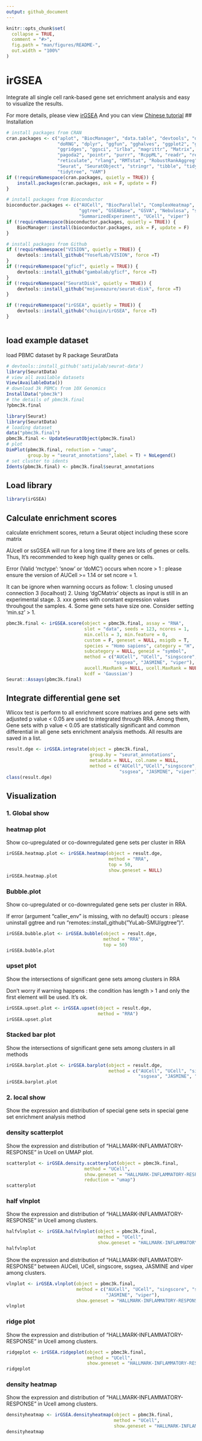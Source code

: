 ```yaml
---
output: github_document
---
```


<!-- README.md is generated from README.Rmd. Please edit that file -->

```r
knitr::opts_chunk$set(
  collapse = TRUE,
  comment = "#>",
  fig.path = "man/figures/README-",
  out.width = "100%"
)
```

# irGSEA

<!-- badges: start -->

<!-- badges: end -->

Integrate all single cell rank-based gene set enrichment analysis and
easy to visualize the results.

For more details, please view [irGSEA](https://chuiqin.github.io/irGSEA/)
And you can view [Chinese tutorial](https://www.jianshu.com/p/463dd6e2986f)
## Installation

```r

# install packages from CRAN
cran.packages <- c("aplot", "BiocManager", "data.table", "devtools", "doParallel", 
                   "doRNG", "dplyr", "ggfun", "gghalves", "ggplot2", "ggplotify", 
                   "ggridges", "ggsci", "irlba", "magrittr", "Matrix", "msigdbr", 
                   "pagoda2", "pointr", "purrr", "RcppML", "readr", "reshape2", 
                   "reticulate", "rlang", "RMTstat", "RobustRankAggreg", "roxygen2", 
                   "Seurat", "SeuratObject", "stringr", "tibble", "tidyr", "tidyselect", 
                   "tidytree", "VAM")
if (!requireNamespace(cran.packages, quietly = TRUE)) { 
    install.packages(cran.packages, ask = F, update = F)
}

# install packages from Bioconductor
bioconductor.packages <- c("AUCell", "BiocParallel", "ComplexHeatmap", "decoupleR", "fgsea",
                           "ggtree", "GSEABase", "GSVA", "Nebulosa", "scde", "singscore",
                           "SummarizedExperiment", "UCell", "viper")
if (!requireNamespace(bioconductor.packages, quietly = TRUE)) { 
    BiocManager::install(bioconductor.packages, ask = F, update = F)
}

# install packages from Github
if (!requireNamespace("VISION", quietly = TRUE)) { 
    devtools::install_github("YosefLab/VISION", force =T)
}
if (!requireNamespace("gficf", quietly = TRUE)) { 
    devtools::install_github("gambalab/gficf", force =T)
}
if (!requireNamespace("SeuratDisk", quietly = TRUE)) { 
    devtools::install_github("mojaveazure/seurat-disk", force =T)
}

if (!requireNamespace("irGSEA", quietly = TRUE)) { 
    devtools::install_github("chuiqin/irGSEA", force =T)
}



```

## load example dataset

load PBMC dataset by R package SeuratData

``` r
# devtools::install_github('satijalab/seurat-data')
library(SeuratData)
# view all available datasets
View(AvailableData())
# download 3k PBMCs from 10X Genomics
InstallData("pbmc3k")
# the details of pbmc3k.final
?pbmc3k.final
```

```r
library(Seurat)
library(SeuratData)
# loading dataset
data("pbmc3k.final")
pbmc3k.final <- UpdateSeuratObject(pbmc3k.final)
# plot
DimPlot(pbmc3k.final, reduction = "umap",
        group.by = "seurat_annotations",label = T) + NoLegend()
# set cluster to idents
Idents(pbmc3k.final) <- pbmc3k.final$seurat_annotations

```

## Load library
```r
library(irGSEA)
```


## Calculate enrichment scores

calculate enrichment scores, return a Seurat object including these
score matrix

AUcell or ssGSEA will run for a long time if there are lots of genes or cells. 
Thus, It's recommended to keep high quality genes or cells.

Error (Valid 'mctype': 'snow' or 'doMC') occurs when ncore > 1 :
please ensure the version of AUCell >= 1.14 or set ncore = 1.

It can be ignore when warnning occurs as follow: 
1. closing unused connection 3 (localhost)
2. Using 'dgCMatrix' objects as input is still in an experimental stage.
3. xxx genes with constant expression values throuhgout the samples.
4. Some gene sets have size one. Consider setting 'min.sz' > 1.

```r
pbmc3k.final <- irGSEA.score(object = pbmc3k.final, assay = "RNA", 
                             slot = "data", seeds = 123, ncores = 1,
                             min.cells = 3, min.feature = 0,
                             custom = F, geneset = NULL, msigdb = T, 
                             species = "Homo sapiens", category = "H",  
                             subcategory = NULL, geneid = "symbol",
                             method = c("AUCell", "UCell", "singscore", 
                                        "ssgsea", "JASMINE", "viper"),
                             aucell.MaxRank = NULL, ucell.MaxRank = NULL, 
                             kcdf = 'Gaussian')
Seurat::Assays(pbmc3k.final)

```

## Integrate differential gene set

Wlicox test is perform to all enrichment score matrixes and gene sets
with adjusted p value \< 0.05 are used to integrated through RRA. Among
them, Gene sets with p value \< 0.05 are statistically significant and
common differential in all gene sets enrichment analysis methods. All
results are saved in a list.

```r
result.dge <- irGSEA.integrate(object = pbmc3k.final, 
                               group.by = "seurat_annotations",
                               metadata = NULL, col.name = NULL,
                               method = c("AUCell","UCell","singscore",
                                          "ssgsea", "JASMINE", "viper"))
class(result.dge)
```

## Visualization

### 1. Global show

### heatmap plot

Show co-upregulated or co-downregulated gene sets per cluster in RRA

```r
irGSEA.heatmap.plot <- irGSEA.heatmap(object = result.dge, 
                                      method = "RRA",
                                      top = 50, 
                                      show.geneset = NULL)
irGSEA.heatmap.plot
```

### Bubble.plot

Show co-upregulated or co-downregulated gene sets per cluster in RRA.

If error (argument "caller_env" is missing, with no default) occurs :
please uninstall ggtree and run "remotes::install_github("YuLab-SMU/ggtree")".

```r
irGSEA.bubble.plot <- irGSEA.bubble(object = result.dge, 
                                    method = "RRA", 
                                    top = 50)
irGSEA.bubble.plot
```

### upset plot

Show the intersections of significant gene sets among clusters in RRA

Don't worry if warning happens : the condition has length > 1 and only 
the first element will be used. It's ok.

```r
irGSEA.upset.plot <- irGSEA.upset(object = result.dge, 
                                  method = "RRA")
irGSEA.upset.plot
```

### Stacked bar plot

Show the intersections of significant gene sets among clusters in all
methods

```r
irGSEA.barplot.plot <- irGSEA.barplot(object = result.dge,
                                      method = c("AUCell", "UCell", "singscore",
                                                 "ssgsea", "JASMINE", "viper", "RRA"))
irGSEA.barplot.plot

```

### 2. local show

Show the expression and distribution of special gene sets in special
gene set enrichment analysis method

### density scatterplot

Show the expression and distribution of "HALLMARK-INFLAMMATORY-RESPONSE"
in Ucell on UMAP plot.

```r
scatterplot <- irGSEA.density.scatterplot(object = pbmc3k.final,
                             method = "UCell",
                             show.geneset = "HALLMARK-INFLAMMATORY-RESPONSE",
                             reduction = "umap")
scatterplot
```

### half vlnplot

Show the expression and distribution of "HALLMARK-INFLAMMATORY-RESPONSE"
in Ucell among clusters.

```r
halfvlnplot <- irGSEA.halfvlnplot(object = pbmc3k.final,
                                  method = "UCell",
                                  show.geneset = "HALLMARK-INFLAMMATORY-RESPONSE")
halfvlnplot
```

Show the expression and distribution of "HALLMARK-INFLAMMATORY-RESPONSE"
between AUCell, UCell, singscore, ssgsea, JASMINE and viper among clusters.

```r
vlnplot <- irGSEA.vlnplot(object = pbmc3k.final,
                          method = c("AUCell", "UCell", "singscore", "ssgsea", 
                                     "JASMINE", "viper"),
                          show.geneset = "HALLMARK-INFLAMMATORY-RESPONSE")
vlnplot
```


### ridge plot

Show the expression and distribution of "HALLMARK-INFLAMMATORY-RESPONSE"
in Ucell among clusters.

```r
ridgeplot <- irGSEA.ridgeplot(object = pbmc3k.final,
                              method = "UCell",
                              show.geneset = "HALLMARK-INFLAMMATORY-RESPONSE")
ridgeplot

```

### density heatmap

Show the expression and distribution of "HALLMARK-INFLAMMATORY-RESPONSE"
in Ucell among clusters.

```r
densityheatmap <- irGSEA.densityheatmap(object = pbmc3k.final,
                                        method = "UCell",
                                        show.geneset = "HALLMARK-INFLAMMATORY-RESPONSE")
densityheatmap
```
